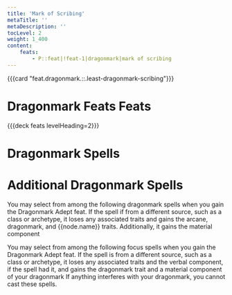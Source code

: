 ```yaml
---
title: 'Mark of Scribing'
metaTitle: ''
metaDescription: ''
tocLevel: 2
weight: 1_400
content:
    feats:
        - P::feat|!feat-1|dragonmark|mark of scribing
---
```


{{{card "feat.dragonmark.::.least-dragonmark-scribing"}}}

# Dragonmark Feats Feats

{{{deck feats levelHeading=2}}}

# Dragonmark Spells

# Additional Dragonmark Spells

You may select from among the following dragonmark spells when you gain the Dragonmark Adept feat. If the spell if from a different source, such as a class or archetype, it loses any associated traits and gains the arcane, dragonmark, and {{node.name}} traits. Additionally, it gains the material component

You may select from among the following focus spells when you gain the Dragonmark Adept feat. If the spell is from a different source, such as a class or archetype, it loses any associated traits and the verbal component, if the spell had it, and gains the dragonmark trait and a material component of your dragonmark If anything interferes with your dragonmark, you cannot cast these spells.
